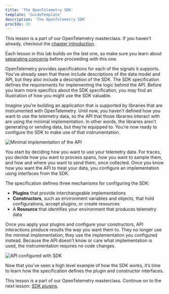 ```yaml
---
title: 'The OpenTelemetry SDK'
template: 'GuideTemplate'
description: 'The OpenTelemetry SDK'
procIdx: 15
---
```


<Callout variant="course">

This lesson is a part of our OpenTelemetry masterclass. If you haven't already, checkout the [chapter introduction](/opentelemetry-masterclass/fundamentals).

Each lesson in this lab builds on the last one, so make sure you learn about [separating concerns](/opentelemetry-masterclass/fundamentals/separating-concerns) before proceeding with this one.

</Callout>

OpenTelemetry provides specifications for each of the signals it supports. You’ve already seen that these include descriptions of the data model and API, but they also include a description of the SDK. The SDK specification defines the requirements for implementing the logic behind the API. Before you learn more specifics about the SDK specification, you may find an illustration of how you might use the SDK valuable.

Imagine you’re building an application that is supported by libraries that are instrumented with OpenTelemetry. Until now, you haven’t defined how you want to use the telemetry data, so the API that those libraries interact with are using the minimal implementation. In other words, the libraries aren’t generating or sending data, but they’re equipped to. You’re now ready to configure the SDK to make use of that instrumentation.

![Minimal implementation of the API](../../../images/opentelemetry-masterclass/sdk-minimal.png)

You start by deciding how you want to use your telemetry data. For traces, you decide how you want to process spans, how you want to sample them, and how and where you want to send them, once collected. Once you know how you want the API to treat your data, you configure an implementation using interfaces from the SDK.

The specification defines three mechanisms for configuring the SDK:

- **Plugins** that provide interchangeable implementations
- **Constructors**, such as environment variables and objects, that hold configurations, accept plugins, or create resources
- A **Resource** that identifies your environment that produces telemetry data

Once you apply your plugins and configure your constructors, API interactions produce results the way you want them to. They no longer use the minimal implementation; they use the implementation you configured instead. Because the API doesn’t know or care what implementation is used, the instrumentation requires no code changes.

![API configured with SDK](../../../images/opentelemetry-masterclass/sdk-configured.png)

Now that you’ve seen a high level example of how the SDK works, it’s time to learn how the specification defines the plugin and constructor interfaces.

<Callout variant="course">

This lesson is a part of our OpenTelemetry masterclass. Continue on to the next lesson: [SDK plugins](/opentelemetry-masterclass/fundamentals/sdk-plugins).

</Callout>
